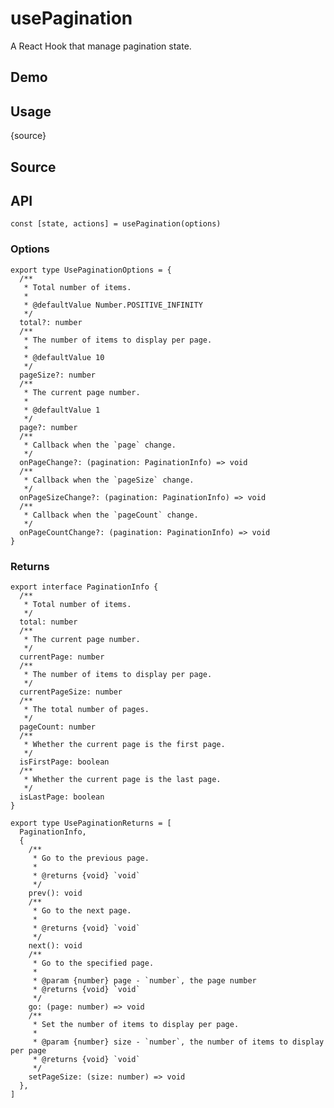 # usePagination


<HooksType category="ProUtilities" />

A React Hook that manage pagination state.

## Demo


<App />

## Usage


<RawCode>{source}</RawCode>

## Source


<Source />

## API

```tsx
const [state, actions] = usePagination(options)
```

### Options

```tsx
export type UsePaginationOptions = {
  /**
   * Total number of items.
   *
   * @defaultValue Number.POSITIVE_INFINITY
   */
  total?: number
  /**
   * The number of items to display per page.
   *
   * @defaultValue 10
   */
  pageSize?: number
  /**
   * The current page number.
   *
   * @defaultValue 1
   */
  page?: number
  /**
   * Callback when the `page` change.
   */
  onPageChange?: (pagination: PaginationInfo) => void
  /**
   * Callback when the `pageSize` change.
   */
  onPageSizeChange?: (pagination: PaginationInfo) => void
  /**
   * Callback when the `pageCount` change.
   */
  onPageCountChange?: (pagination: PaginationInfo) => void
}
```

### Returns

```tsx
export interface PaginationInfo {
  /**
   * Total number of items.
   */
  total: number
  /**
   * The current page number.
   */
  currentPage: number
  /**
   * The number of items to display per page.
   */
  currentPageSize: number
  /**
   * The total number of pages.
   */
  pageCount: number
  /**
   * Whether the current page is the first page.
   */
  isFirstPage: boolean
  /**
   * Whether the current page is the last page.
   */
  isLastPage: boolean
}

export type UsePaginationReturns = [
  PaginationInfo,
  {
    /**
     * Go to the previous page.
     *
     * @returns {void} `void`
     */
    prev(): void
    /**
     * Go to the next page.
     *
     * @returns {void} `void`
     */
    next(): void
    /**
     * Go to the specified page.
     *
     * @param {number} page - `number`, the page number
     * @returns {void} `void`
     */
    go: (page: number) => void
    /**
     * Set the number of items to display per page.
     *
     * @param {number} size - `number`, the number of items to display per page
     * @returns {void} `void`
     */
    setPageSize: (size: number) => void
  },
]
```
